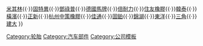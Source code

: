 {{noteTA
|1=zh:米其林;zh-hans:米其林;zh-hk:米芝蓮;zh-tw:米其林;
|2=zh-cn:邓禄普; zh-tw:登祿普; zh-hk:鄧祿普;
|3=zh-hans:固特异;zh-hk:好時年;zh-tw:固特異;
|4=zh:普利司通;zh-tw:普利司通;zh-hk:石橋牌;zh-cn:普利司通;
}}
{{Navbox
| title  = 世界主要[[轮胎]]制造商
| name   = 世界主要轮胎制造商
| style  = 
| state  ={{{state|autocollapse}}}
| list1  = [[普利司通]]{{·}}[[米其林]]{{·}}[[固特異]]{{·}}[[鄧祿普輪胎|鄧祿普]]{{·}}[[大陆集团|德國馬牌]]{{·}}[[倍耐力]]{{·}}[[住友橡膠]]{{·}}[[韓泰輪胎|韓泰]]{{·}}[[橫濱橡胶|橫濱]]{{·}}[[正新輪胎|正新]]{{·}}[[杭州中策橡膠]]{{·}}[[佳通轮胎|佳通]]{{·}}[[固鉑輪胎|固鉑]]{{·}}[[锦湖轮胎|錦湖]]{{·}}[[東洋輪胎|東洋]]{{·}}[[三角輪胎|三角]]{{·}}[[建大輪胎|建大]]
}}<noinclude>
{{collapsible option}}
[[Category:轮胎]]
[[Category:汽车部件]]
[[Category:公司模板]]
</noinclude>